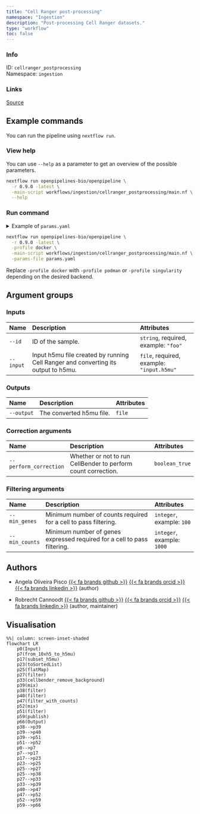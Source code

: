 ```yaml
---
title: "Cell Ranger post-processing"
namespace: "Ingestion"
description: "Post-processing Cell Ranger datasets."
type: "workflow"
toc: false
---
```


::: {.column-margin}

### Info

ID: `cellranger_postprocessing`  
Namespace: `ingestion`

### Links
[Source](https://github.com/openpipelines-bio/openpipeline/blob/0.9.0/workflows/ingestion/cellranger_postprocessing){.btn-action .btn-sm .btn-info .btn role="button"}

:::



## Example commands

You can run the pipeline using `nextflow run`.

### View help

You can use `--help` as a parameter to get an overview of the possible parameters.

```bash
nextflow run openpipelines-bio/openpipeline \
  -r 0.9.0 -latest \
  -main-script workflows/ingestion/cellranger_postprocessing/main.nf \
  --help
```

### Run command

<details>
<summary>Example of `params.yaml`</summary>
```yaml
# Inputs
id: # please fill in - example: "foo"
input: # please fill in - example: "input.h5mu"

# Outputs
# output: "$id.$key.output.output"

# Correction arguments
perform_correction: false

# Filtering arguments
# min_genes: 100
# min_counts: 1000

# Nextflow input-output arguments
publish_dir: # please fill in - example: "output/"
# param_list: "my_params.yaml"
```
</details>

```bash
nextflow run openpipelines-bio/openpipeline \
  -r 0.9.0 -latest \
  -profile docker \
  -main-script workflows/ingestion/cellranger_postprocessing/main.nf \
  -params-file params.yaml
```

:::{.callout-note}
Replace `-profile docker` with `-profile podman` or `-profile singularity` depending on the desired backend.
:::

## Argument groups

### Inputs

|Name      |Description                                                                       |Attributes                                |
|:---------|:---------------------------------------------------------------------------------|:-----------------------------------------|
|`--id`    |ID of the sample.                                                                 |`string`, required, example: `"foo"`      |
|`--input` |Input h5mu file created by running Cell Ranger and converting its output to h5mu. |`file`, required, example: `"input.h5mu"` |


### Outputs

|Name       |Description              |Attributes |
|:----------|:------------------------|:----------|
|`--output` |The converted h5mu file. |`file`     |


### Correction arguments

|Name                   |Description                                                   |Attributes     |
|:----------------------|:-------------------------------------------------------------|:--------------|
|`--perform_correction` |Whether or not to run CellBender to perform count correction. |`boolean_true` |


### Filtering arguments

|Name           |Description                                                              |Attributes                 |
|:--------------|:------------------------------------------------------------------------|:--------------------------|
|`--min_genes`  |Minimum number of counts required for a cell to pass filtering.          |`integer`, example: `100`  |
|`--min_counts` |Minimum number of genes expressed required for a cell to pass filtering. |`integer`, example: `1000` |

## Authors


  * Angela Oliveira Pisco [{{< fa brands github >}}](https://github.com/aopisco) [{{< fa brands orcid >}}](https://orcid.org/0000-0003-0142-2355) [{{< fa brands linkedin >}}](https://linkedin.com/in/aopisco) (author)

  * Robrecht Cannoodt [{{< fa brands github >}}](https://github.com/rcannood) [{{< fa brands orcid >}}](https://orcid.org/0000-0003-3641-729X) [{{< fa brands linkedin >}}](https://linkedin.com/in/robrechtcannoodt) (author, maintainer)

## Visualisation

```mermaid
%%| column: screen-inset-shaded
flowchart LR
    p0(Input)
    p7(from_10xh5_to_h5mu)
    p17(subset_h5mu)
    p23(toSortedList)
    p25(flatMap)
    p27(filter)
    p33(cellbender_remove_background)
    p39(mix)
    p38(filter)
    p40(filter)
    p47(filter_with_counts)
    p52(mix)
    p51(filter)
    p59(publish)
    p66(Output)
    p38-->p39
    p39-->p40
    p39-->p51
    p51-->p52
    p0-->p7
    p7-->p17
    p17-->p23
    p23-->p25
    p25-->p27
    p25-->p38
    p27-->p33
    p33-->p39
    p40-->p47
    p47-->p52
    p52-->p59
    p59-->p66

```
